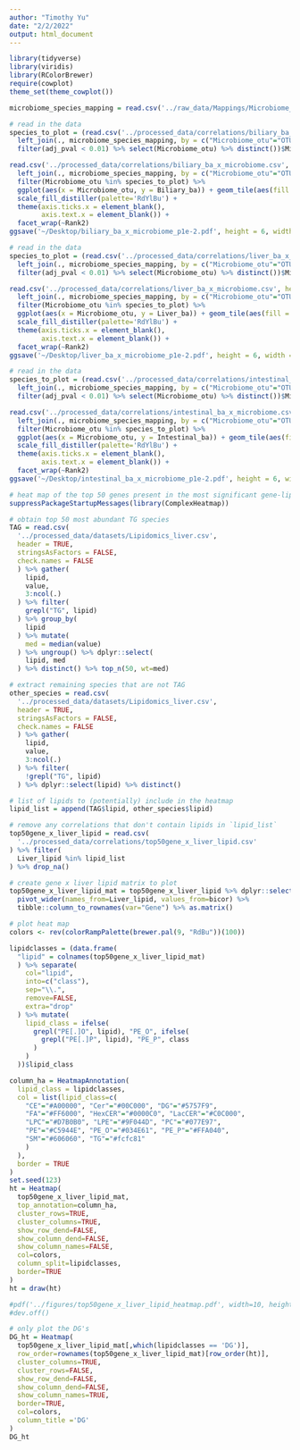```yaml
---
author: "Timothy Yu"
date: "2/2/2022"
output: html_document
---
```


```r
library(tidyverse)
library(viridis)
library(RColorBrewer)
require(cowplot)
theme_set(theme_cowplot())
```

```r
microbiome_species_mapping = read.csv('../raw_data/Mappings/Microbiome_tax_class_rarefied.csv', header = TRUE)
```

```r
# read in the data
species_to_plot = (read.csv('../processed_data/correlations/biliary_ba_x_microbiome.csv', header = TRUE) %>% 
  left_join(., microbiome_species_mapping, by = c("Microbiome_otu"="OTU")) %>%
  filter(adj_pval < 0.01) %>% select(Microbiome_otu) %>% distinct())$Microbiome_otu

read.csv('../processed_data/correlations/biliary_ba_x_microbiome.csv', header = TRUE) %>% 
  left_join(., microbiome_species_mapping, by = c("Microbiome_otu"="OTU")) %>%
  filter(Microbiome_otu %in% species_to_plot) %>%
  ggplot(aes(x = Microbiome_otu, y = Biliary_ba)) + geom_tile(aes(fill = bicor)) +
  scale_fill_distiller(palette='RdYlBu') +
  theme(axis.ticks.x = element_blank(),
        axis.text.x = element_blank()) +
  facet_wrap(~Rank2)
ggsave('~/Desktop/biliary_ba_x_microbiome_p1e-2.pdf', height = 6, width = 10)
```

```r
# read in the data
species_to_plot = (read.csv('../processed_data/correlations/liver_ba_x_microbiome.csv', header = TRUE) %>% 
  left_join(., microbiome_species_mapping, by = c("Microbiome_otu"="OTU")) %>%
  filter(adj_pval < 0.01) %>% select(Microbiome_otu) %>% distinct())$Microbiome_otu

read.csv('../processed_data/correlations/liver_ba_x_microbiome.csv', header = TRUE) %>% 
  left_join(., microbiome_species_mapping, by = c("Microbiome_otu"="OTU")) %>%
  filter(Microbiome_otu %in% species_to_plot) %>%
  ggplot(aes(x = Microbiome_otu, y = Liver_ba)) + geom_tile(aes(fill = bicor)) +
  scale_fill_distiller(palette='RdYlBu') +
  theme(axis.ticks.x = element_blank(),
        axis.text.x = element_blank()) +
  facet_wrap(~Rank2)
ggsave('~/Desktop/liver_ba_x_microbiome_p1e-2.pdf', height = 6, width = 10)
```

```r
# read in the data
species_to_plot = (read.csv('../processed_data/correlations/intestinal_ba_x_microbiome.csv', header = TRUE) %>% 
  left_join(., microbiome_species_mapping, by = c("Microbiome_otu"="OTU")) %>%
  filter(adj_pval < 0.01) %>% select(Microbiome_otu) %>% distinct())$Microbiome_otu

read.csv('../processed_data/correlations/intestinal_ba_x_microbiome.csv', header = TRUE) %>% 
  left_join(., microbiome_species_mapping, by = c("Microbiome_otu"="OTU")) %>%
  filter(Microbiome_otu %in% species_to_plot) %>%
  ggplot(aes(x = Microbiome_otu, y = Intestinal_ba)) + geom_tile(aes(fill = bicor)) +
  scale_fill_distiller(palette='RdYlBu') +
  theme(axis.ticks.x = element_blank(),
        axis.text.x = element_blank()) +
  facet_wrap(~Rank2)
ggsave('~/Desktop/intestinal_ba_x_microbiome_p1e-2.pdf', height = 6, width = 10)
```

```r
# heat map of the top 50 genes present in the most significant gene-lipid correlation pairs. Examining correlations for top 50 genes across all lipid species (top 50 TAG)
suppressPackageStartupMessages(library(ComplexHeatmap))

# obtain top 50 most abundant TG species
TAG = read.csv(
  '../processed_data/datasets/Lipidomics_liver.csv', 
  header = TRUE, 
  stringsAsFactors = FALSE, 
  check.names = FALSE
  ) %>% gather(
    lipid,
    value,
    3:ncol(.)
  ) %>% filter(
    grepl("TG", lipid)
  ) %>% group_by(
    lipid
  ) %>% mutate(
    med = median(value)
  ) %>% ungroup() %>% dplyr::select(
    lipid, med
  ) %>% distinct() %>% top_n(50, wt=med)

# extract remaining species that are not TAG
other_species = read.csv(
  '../processed_data/datasets/Lipidomics_liver.csv', 
  header = TRUE, 
  stringsAsFactors = FALSE, 
  check.names = FALSE
  ) %>% gather(
    lipid,
    value,
    3:ncol(.)
  ) %>% filter(
    !grepl("TG", lipid)
  ) %>% dplyr::select(lipid) %>% distinct()

# list of lipids to (potentially) include in the heatmap
lipid_list = append(TAG$lipid, other_species$lipid)

# remove any correlations that don't contain lipids in `lipid_list`
top50gene_x_liver_lipid = read.csv(
  '../processed_data/correlations/top50gene_x_liver_lipid.csv'
) %>% filter(
  Liver_lipid %in% lipid_list
) %>% drop_na()

# create gene x liver lipid matrix to plot
top50gene_x_liver_lipid_mat = top50gene_x_liver_lipid %>% dplyr::select(-adj_pval) %>%
  pivot_wider(names_from=Liver_lipid, values_from=bicor) %>%
  tibble::column_to_rownames(var="Gene") %>% as.matrix()

# plot heat map
colors <- rev(colorRampPalette(brewer.pal(9, "RdBu"))(100))

lipidclasses = (data.frame(
  "lipid" = colnames(top50gene_x_liver_lipid_mat)
  ) %>% separate(
    col="lipid", 
    into=c("class"), 
    sep="\\.", 
    remove=FALSE, 
    extra="drop"
  ) %>% mutate(
    lipid_class = ifelse(
      grepl("PE[.]O", lipid), "PE_O", ifelse(
        grepl("PE[.]P", lipid), "PE_P", class
      )
    )
  ))$lipid_class

column_ha = HeatmapAnnotation(
  lipid_class = lipidclasses,
  col = list(lipid_class=c(
    "CE"="#A00000", "Cer"="#00C000", "DG"="#5757F9", 
    "FA"="#FF6000", "HexCER"="#0000C0", "LacCER"="#C0C000", 
    "LPC"="#D7B0B0", "LPE"="#9F044D", "PC"="#077E97", 
    "PE"="#C5944E", "PE_O"="#034E61", "PE_P"="#FFA040", 
    "SM"="#606060", "TG"="#fcfc81"
    )
  ),
  border = TRUE
)
set.seed(123)
ht = Heatmap(
  top50gene_x_liver_lipid_mat, 
  top_annotation=column_ha,
  cluster_rows=TRUE,
  cluster_columns=TRUE,
  show_row_dend=FALSE,
  show_column_dend=FALSE,
  show_column_names=FALSE,
  col=colors,
  column_split=lipidclasses,
  border=TRUE
)
ht = draw(ht)

#pdf('../figures/top50gene_x_liver_lipid_heatmap.pdf', width=10, height=6)
#dev.off()
```

```r
# only plot the DG's
DG_ht = Heatmap(
  top50gene_x_liver_lipid_mat[,which(lipidclasses == 'DG')], 
  row_order=rownames(top50gene_x_liver_lipid_mat)[row_order(ht)],
  cluster_columns=TRUE,
  cluster_rows=FALSE,
  show_row_dend=FALSE,
  show_column_dend=FALSE, 
  show_column_names=TRUE,
  border=TRUE,
  col=colors,
  column_title ='DG'
)
DG_ht
```

